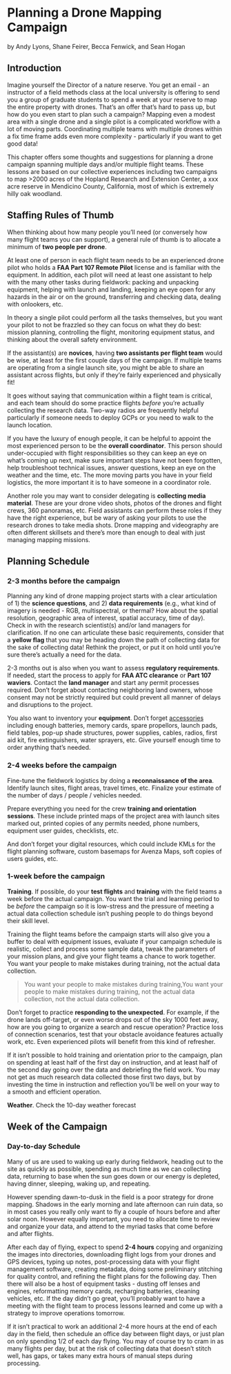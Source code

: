 # Planning a Drone Mapping Campaign

by Andy Lyons, Shane Feirer, Becca Fenwick, and Sean Hogan

## Introduction

Imagine yourself the Director of a nature reserve. You get an email - an instructor of a field methods class at the local university is offering to send you a group of graduate students to  spend a week at your reserve to map the entire property with drones. That's an offer that's hard to pass up, but how do you even start to plan such a campaign? Mapping even a modest area with a single drone and a single pilot is a complicated workflow with a lot of moving parts. Coordinating multiple teams with multiple drones within a fix time frame adds even more complexity - particularly if you want to get good data!

This chapter offers some thoughts and suggestions for planning a drone campaign spanning multiple days and/or multiple flight teams. These lessons are based on our collective experiences including two campaigns to map >2000 acres of the Hopland Research and Extension Center, a xxx acre reserve in Mendicino County, California, most of which is extremely hilly oak woodland.

## Staffing Rules of Thumb

When thinking about how many people you'll need (or conversely how many flight teams you can support), a general rule of thumb is to allocate a minimum of **two people per drone**. 

At least one of person in each flight team needs to be an experienced drone pilot who holds a **FAA Part 107 Remote Pilot** license and is familiar with the equipment. In addition, each pilot will need at least one assistant to help with the many other tasks during fieldwork: packing and unpacking equipment, helping with launch and landing, keeping an eye open for any hazards in the air or on the ground, transferring and checking data, dealing with onlookers, etc. 

In theory a single pilot could perform all the tasks themselves, but you want your pilot to not be frazzled so they can focus on what they do best: mission planning, controlling the flight, monitoring equipment status, and thinking about the overall safety environment. 

If the assistant(s) are **novices**, having **two assistants per flight team** would be wise, at least for the first couple days of the campaign. If multiple teams are operating from a single launch site, you might be able to share an assistant across flights, but only if they're fairly experienced and physically fit!

It goes without saying that communication within a flight team is critical, and each team should do some practice flights *before* you're actually collecting the research data. Two-way radios are frequently helpful particularly if someone needs to deploy GCPs or you need to walk to the launch location.

If you have the luxury of enough people, it can be helpful to appoint the most experienced person to be the **overall coordinator**. This person should under-occupied with flight responsibilities so they can keep an eye on what's coming up next, make sure important steps have not been forgotten, help troubleshoot technical issues, answer questions, keep an eye on the weather and the time, etc. The more moving parts you have in your field logistics, the more important it is to have someone in a coordinator role.

Another role you may want to consider delegating is **collecting media material**. These are your drone video shots, photos of the drones and flight crews, 360 panoramas, etc. Field assistants can perform these roles if they have the right experience, but be wary of asking your pilots to use the research drones to take media shots. Drone mapping and videography are often different skillsets and there's more than enough to deal with just managing mapping missions.

## Planning Schedule

### 2-3 months before the campaign

Planning any kind of drone mapping project starts with a clear articulation of 1) the **science questions**, and 2) **data requirements** (e.g., what kind of imagery is needed - RGB, multispectral, or thermal? How about the spatial resolution, geographic area of interest, spatial accuracy, time of day). Check in with the research scientist(s) and/or land managers for clarification. If no one can articulate these basic requirements, consider that a **yellow flag** that you may be heading down the path of collecting data for the sake of collecting data! Rethink the project, or put it on hold until you're sure there's actually a need for the data.

2-3 months out is also when you want to assess **regulatory requirements**. If needed, start the process to apply for **FAA ATC clearance** or **Part 107 waviers**. Contact the **land manager** and start any permit processes required. Don't forget about contacting neighboring land owners, whose consent may not be strictly required but could prevent all manner of delays and disruptions to the project.

You also want to inventory your **equipment**. Don't forget [accessories](#accessories) including enough batteries, memory cards, spare propellors, launch pads, field tables, pop-up shade structures, power supplies, cables, radios, first aid kit, fire extinguishers, water sprayers, etc. Give yourself enough time to order anything that's needed.

### 2-4 weeks before the campaign

Fine-tune the fieldwork logistics by doing a **reconnaissance of the area**. Identify launch sites, flight areas, travel times, etc. Finalize your estimate of the number of days / people / vehicles needed.

Prepare everything you need for the crew **training and orientation sessions**. These include printed maps of the project area with launch sites marked out, printed copies of any permits needed, phone numbers, equipment user guides, checklists, etc. 

And don't forget your digital resources, which could include KMLs for the flight planning software, custom basemaps for Avenza Maps, soft copies of users guides, etc.

### 1-week before the campaign

**Training**. If possible, do your **test flights** and **training** with the field teams a week before the actual campaign. You want the trial and learning period to be *before* the campaign so it is low-stress and the pressure of meeting a actual data collection schedule isn't pushing people to do things beyond their skill level. 

Training the flight teams before the campaign starts will also give you a buffer to deal with equipment issues, evaluate if your campaign schedule is realistic, collect and process some sample data, tweak the parameters of your mission plans, and give your flight teams a chance to work together. You want your people to make mistakes during training, not the actual data collection.

> You want your people to make mistakes during training,You want your people to make mistakes during training, not the actual data collection, not the actual data collection.

Don't forget to practice **responding to the unexpected**. For example, if the drone lands off-target, or even worse drops out of the sky 1000 feet away, how are you going to organize a search and rescue operation? Practice loss of connection scenarios, test that your obstacle avoidance features actually work, etc. Even experienced pilots will benefit from this kind of refresher.

If it isn't possible to hold training and orientation prior to the campaign, plan on spending at least half of the first day on instruction, and at least half of the second day going over the data and debriefing the field work. You may not get as much research data collected those first two days, but by investing the time in instruction and reflection you'll be well on your way to a smooth and efficient operation.

**Weather**. Check the 10-day weather forecast

## Week of the Campaign

### Day-to-day Schedule

Many of us are used to waking up early during fieldwork, heading out to the site as quickly as possible, spending as much time as we can collecting data, returning to base when the sun goes down or our energy is depleted, having dinner, sleeping, waking up, and repeating.

However spending dawn-to-dusk in the field is a poor strategy for drone mapping. Shadows in the early morning and late afternoon can ruin data, so in most cases you really only want to fly a couple of hours before and after solar noon. However equally important, you need to allocate time to review and organize your data, and attend to the myriad tasks that come before and after flights.

After each day of flying, expect to spend **2-4 hours** copying and organizing the images into directories, downloading flight logs from your drones and GPS devices, typing up notes, post-processing data with your flight management software, creating metadata, doing some preliminary stitching for quality control, and refining the flight plans for the following day. Then there will also be a host of equipment tasks - dusting off lenses and engines, reformatting memory cards, recharging batteries, cleaning vehicles, etc. If the day didn't go great, you'll probably want to have a meeting with the flight team to process lessons learned and come up with a strategy to improve operations tomorrow.

If it isn't practical to work an additional 2-4 more hours at the end of each day in the field, then schedule an office day between flight days, or just plan on only spending 1/2 of each day flying. You may of course try to cram in as many flights per day, but at the risk of collecting data that doesn't stitch well, has gaps, or takes many extra hours of manual steps during processing. 

